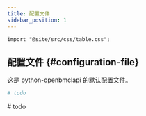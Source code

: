 ```yaml
---
title: 配置文件
sidebar_position: 1
---
```


```mdx-code-block
import "@site/src/css/table.css";
```

## 配置文件 {#configuration-file}

这是 python-openbmclapi 的默认配置文件。

```yml title="config/config.yml"
# todo
```

\# todo
